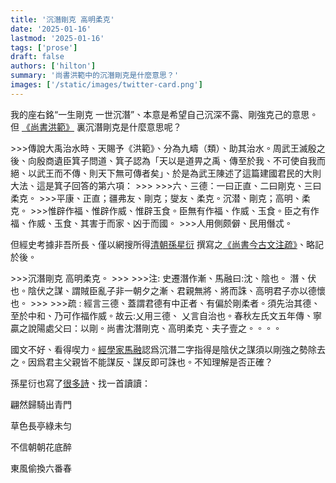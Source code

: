 ```yaml
---
title: '沉潛剛克 高明柔克'
date: '2025-01-16'
lastmod: '2025-01-16'
tags: ['prose']
draft: false
authors: ['hilton']
summary: '尚書洪範中的沉潛剛克是什麼意思？'
images: ['/static/images/twitter-card.png']
---
```



我的座右銘“一生剛克 一世沉潛”、︁本意是希望自己沉深不露、剛強克己的意思。︁但
<a className="inline-flex items-center justify-between" href="https://zh.wikipedia.org/zh-tw/%E6%B4%AA%E7%AF%84" target="_blank">《尚書洪範》<Symbol1f517/></a>
裏沉潛剛克是什麼意思呢？
<div className="text-base">
>>>傳說大禹治水時、︁天賜予《洪範》、︁分為九疇（類）、︁助其治水。︁周武王滅殷之後、︁向殷商遺臣箕子問道、︁箕子認為「天以是道畀之禹、︁傳至於我、︁不可使自我而絕、︁以武王而不傳、︁則天下無可傳者矣」、︁於是為武王陳述了這篇建國君民的大則大法、︁這是箕子回答的第六項：
>>>
>>>六、︁三德：一曰正直、︁二曰剛克、︁三曰柔克。︁
>>>平康、︁正直；疆弗友、︁剛克；燮友、︁柔克。︁沉潜、︁剛克；高明、︁柔克。︁
>>>惟辟作福、︁惟辟作威、︁惟辟玉食。︁臣無有作福、︁作威、︁玉食。︁臣之有作福、︁作威、︁玉食、︁其害于而家、︁凶于而國。︁
>>>人用側颇僻、︁民用僭忒。︁
</div>

但經史考據非吾所長、︁僅以網搜所得<a className="inline-flex items-center justiry-between" href="https://zh.wikipedia.org/zh-tw/%E5%AD%99%E6%98%9F%E8%A1%8D" target="_blank">清朝孫星衍<Symbol1f517/></a> 撰寫之<a className="inline-flex items-center justify-between" href="https://taiwanebook.ncl.edu.tw/zh-tw/book/NCL-004850330/reader" target="_blank">《尚書今古文注疏》<Symbol1f517/></a>、︁略記於後。︁

<div className="text-base">
>>><span className="text-lg">沉潛剛克 高明柔克。︁</span>
>>>
>>><span className="text-lg">注</span>: 史遷潛作漸、︁馬融曰:沈、︁陰也。︁ 潛、︁伏也。︁陰伏之謀、︁謂賊臣亂子非一朝夕之漸、︁君親無將、︁將而誅、︁高明君子亦以德懷也。︁
>>>
>>><span className="text-lg">疏</span> : 經言三德、︁蓋謂君德有中正者、︁有偏於剛柔者。︁須先治其德、︁至於中和、︁乃可作福作威。︁故云:乂用三德、︁ 乂言自治也。︁春秋左氏文五年傳、︁寧贏之說陽處父曰：以剛。︁尚書沈潛剛克、︁高明柔克、︁夫子壹之。︁。︁。︁。︁
</div>

國文不好、︁看得喫力。︁<a className="inline-flex items-center justiry-between" href="https://zh.wikipedia.org/zh-tw/%E9%A6%AC%E8%9E%8D_(%E6%9D%B1%E6%BC%A2)" target="_blank">經學家馬融<Symbol1f517/></a>認爲沉潛二字指得是陰伏之謀須以剛強之勢除去之。︁因爲君主父親皆不能謀反、︁謀反即可誅也。︁不知理解是否正確？

孫星衍也寫了<a className="inline-flex items-center justify-between" href="https://www.sou-yun.cn/PoemIndex.aspx?dynasty=Qing&author=60104&type=QiJue" target="_blank">很多詩<Symbol1f517/></a>、︁找一首讀讀：

<WVert>
翩然歸騎出青門

草色長亭綠未匀

不信朝朝花底醉

東風偷換六番春
</WVert>
